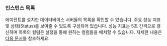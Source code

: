 ### 인스턴스 목록

에이전트를 설치한 데이터베이스 서버들의 목록을 확인할 수 있습니다. 주요 성능 지표 및 상태(Status)를 보여줄 수 있도록 구성되어 있습니다.
성능 지표는 5초 간격으로 갱신하며 목록의 컬럼은 설정을 통해 원하는 컬럼들을 배치할 수 있습니다. 자세한 내용은 [다음 문서](db-instance-list)를 참조하세요.